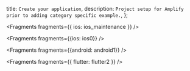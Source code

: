   title: `Create your application`,
  description: `Project setup for Amplify prior to adding category specific example.`,
};


<Fragments fragments={{ ios: ios_maintenance }} />


<Fragments fragments={{ios: ios0}} />


<Fragments fragments={{android: android1}} />


<Fragments fragments={{ flutter: flutter2 }} />
